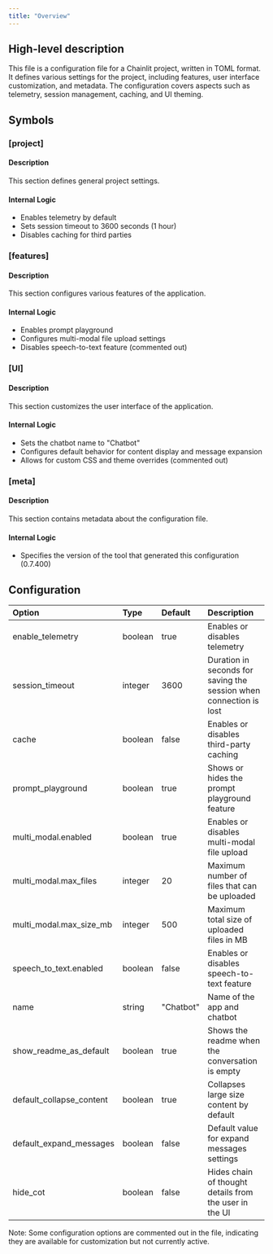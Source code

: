 ```yaml
---
title: "Overview"
---
```


## High-level description
This file is a configuration file for a Chainlit project, written in TOML format. It defines various settings for the project, including features, user interface customization, and metadata. The configuration covers aspects such as telemetry, session management, caching, and UI theming.

## Symbols

### [project]
#### Description
This section defines general project settings.

#### Internal Logic
- Enables telemetry by default
- Sets session timeout to 3600 seconds (1 hour)
- Disables caching for third parties

### [features]
#### Description
This section configures various features of the application.

#### Internal Logic
- Enables prompt playground
- Configures multi-modal file upload settings
- Disables speech-to-text feature (commented out)

### [UI]
#### Description
This section customizes the user interface of the application.

#### Internal Logic
- Sets the chatbot name to "Chatbot"
- Configures default behavior for content display and message expansion
- Allows for custom CSS and theme overrides (commented out)

### [meta]
#### Description
This section contains metadata about the configuration file.

#### Internal Logic
- Specifies the version of the tool that generated this configuration (0.7.400)

## Configuration
| Option | Type | Default | Description |
|:-------|:-----|:--------|:------------|
| enable_telemetry | boolean | true | Enables or disables telemetry |
| session_timeout | integer | 3600 | Duration in seconds for saving the session when connection is lost |
| cache | boolean | false | Enables or disables third-party caching |
| prompt_playground | boolean | true | Shows or hides the prompt playground feature |
| multi_modal.enabled | boolean | true | Enables or disables multi-modal file upload |
| multi_modal.max_files | integer | 20 | Maximum number of files that can be uploaded |
| multi_modal.max_size_mb | integer | 500 | Maximum total size of uploaded files in MB |
| speech_to_text.enabled | boolean | false | Enables or disables speech-to-text feature |
| name | string | "Chatbot" | Name of the app and chatbot |
| show_readme_as_default | boolean | true | Shows the readme when the conversation is empty |
| default_collapse_content | boolean | true | Collapses large size content by default |
| default_expand_messages | boolean | false | Default value for expand messages settings |
| hide_cot | boolean | false | Hides chain of thought details from the user in the UI |

Note: Some configuration options are commented out in the file, indicating they are available for customization but not currently active.